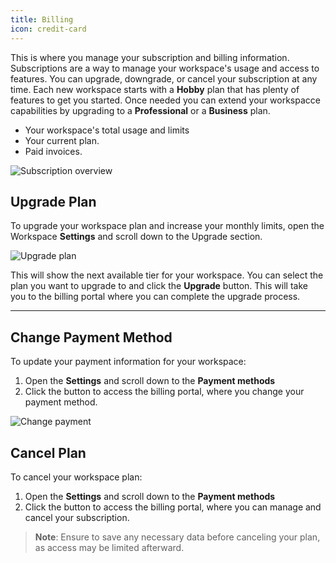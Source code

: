 ```yaml
---
title: Billing
icon: credit-card
---
```


This is where you manage your subscription and billing information. Subscriptions are a way to manage your workspace's usage and access to features. You can upgrade, downgrade, or cancel your subscription at any time. Each new workspace starts with a **Hobby** plan that has plenty of features to get you started. Once needed you can extend your workspacce capabilities by upgrading to a **Professional** or a **Business** plan.

- Your workspace's total usage and limits
- Your current plan.
- Paid invoices.


<Frame style={{ maxWidth: '800px' }}>
  <img src="/images/workspace/workspace-billing.png" alt="Subscription overview" />
</Frame>



## Upgrade Plan

To upgrade your workspace plan and increase your monthly limits, open the Workspace **Settings** and scroll down to the Upgrade section.

<Frame style={{ maxWidth: '800px' }}>
  <img src="/images/workspace/upgrade-plan.png" alt="Upgrade plan" />
</Frame>


This will show the next available tier for your workspace. You can select the plan you want to upgrade to and click the **Upgrade** button.
This will take you to the billing portal where you can complete the upgrade process.

---

## Change Payment Method

To update your payment information for your workspace:

1. Open the **Settings** and scroll down to the **Payment methods**
2. Click the button to access the billing portal, where you change your payment method.

<Frame style={{ maxWidth: '800px' }}>
  <img src="/images/workspace/change-payment.png" alt="Change payment" />
</Frame>


## Cancel Plan

To cancel your workspace plan:

1. Open the **Settings** and scroll down to the **Payment methods**
2. Click the button to access the billing portal, where you can manage and cancel your subscription.

> **Note**: Ensure to save any necessary data before canceling your plan, as access may be limited afterward.
